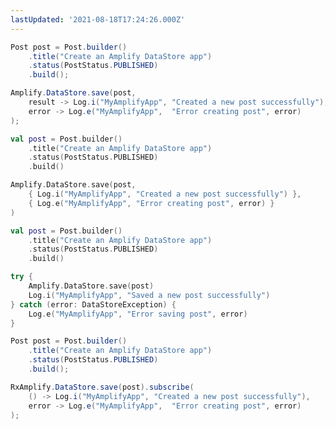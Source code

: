 ```yaml
---
lastUpdated: '2021-08-18T17:24:26.000Z'
---
```

<BlockSwitcher>
<Block name="Java">

```java
Post post = Post.builder()
    .title("Create an Amplify DataStore app")
    .status(PostStatus.PUBLISHED)
    .build();

Amplify.DataStore.save(post,
    result -> Log.i("MyAmplifyApp", "Created a new post successfully"),
    error -> Log.e("MyAmplifyApp",  "Error creating post", error)
);
```

</Block>
<Block name="Kotlin - Callbacks">

```kotlin
val post = Post.builder()
    .title("Create an Amplify DataStore app")
    .status(PostStatus.PUBLISHED)
    .build()

Amplify.DataStore.save(post,
    { Log.i("MyAmplifyApp", "Created a new post successfully") },
    { Log.e("MyAmplifyApp", "Error creating post", error) }
)
```

</Block>
<Block name="Kotlin - Coroutines (Beta)">

```kotlin
val post = Post.builder()
    .title("Create an Amplify DataStore app")
    .status(PostStatus.PUBLISHED)
    .build()

try {
    Amplify.DataStore.save(post)
    Log.i("MyAmplifyApp", "Saved a new post successfully") 
} catch (error: DataStoreException) {
    Log.e("MyAmplifyApp", "Error saving post", error) 
}
```

</Block>
<Block name="RxJava">

```java
Post post = Post.builder()
    .title("Create an Amplify DataStore app")
    .status(PostStatus.PUBLISHED)
    .build();

RxAmplify.DataStore.save(post).subscribe(
    () -> Log.i("MyAmplifyApp", "Created a new post successfully"),
    error -> Log.e("MyAmplifyApp",  "Error creating post", error)
);
```

</Block>
</BlockSwitcher>

